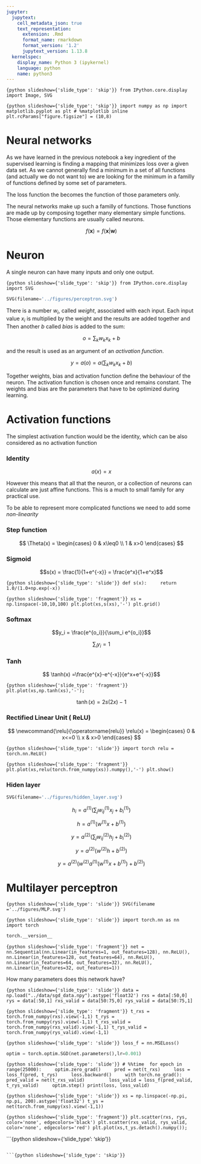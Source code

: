 ```yaml
---
jupyter:
  jupytext:
    cell_metadata_json: true
    text_representation:
      extension: .Rmd
      format_name: rmarkdown
      format_version: '1.2'
      jupytext_version: 1.13.8
  kernelspec:
    display_name: Python 3 (ipykernel)
    language: python
    name: python3
---
```


```{python slideshow={'slide_type': 'skip'}}
from IPython.core.display import Image, SVG
```

```{python slideshow={'slide_type': 'skip'}}
import numpy as np
import matplotlib.pyplot as plt
# %matplotlib inline
plt.rcParams["figure.figsize"] = (10,8)
```

<!-- #region {"slideshow": {"slide_type": "slide"}} -->
# Neural networks 
<!-- #endregion -->

<!-- #region {"slideshow": {"slide_type": "skip"}} -->
As we have learned in the previous notebook  a key ingredient of the supervised learning is finding a mapping that minimizes loss over a given data set. As we cannot generally find a minimum in a set of all functions (and actually we do not want to) we are looking for the minimum in a familly of functions defined by some set of parameters. 
<!-- #endregion -->

<!-- #region {"slideshow": {"slide_type": "skip"}} -->
The loss function the becomes the function of those parameters only. 
<!-- #endregion -->

<!-- #region {"slideshow": {"slide_type": "skip"}} -->
The neural networks make up such a familly of functions. Those functions are made up by composing together many elementary simple functions. Those  elementary functions are usually called neurons. 
<!-- #endregion -->

<!-- #region {"slideshow": {"slide_type": "fragment"}} -->
$$f(\mathbf{x})=f(\mathbf{x}|\mathbf{w})$$
<!-- #endregion -->

<!-- #region {"slideshow": {"slide_type": "slide"}} -->
# Neuron
<!-- #endregion -->

<!-- #region {"slideshow": {"slide_type": "skip"}} -->
A single neuron can have many inputs and only one output.  
<!-- #endregion -->

```{python slideshow={'slide_type': 'skip'}}
from IPython.core.display import SVG
```

```python
SVG(filename='../figures/perceptron.svg')
```

<!-- #region {"slideshow": {"slide_type": "skip"}} -->
There is a number $w_i$, called *weight*, associated with each input. Each input value $x_i$ is multiplied by the weight and the results are added together and Then another  $b$ called 
*bias* is added to the sum:
<!-- #endregion -->

<!-- #region {"slideshow": {"slide_type": "fragment"}} -->
$$o = \sum_k w_k x_k +b$$
<!-- #endregion -->

<!-- #region {"slideshow": {"slide_type": "skip"}} -->
 and the result is used as an argument of an *activation function*.  
<!-- #endregion -->

<!-- #region {"slideshow": {"slide_type": "fragment"}} -->
$$y = a(o) = a\left(\sum_k w_k x_k + b\right)$$
<!-- #endregion -->

<!-- #region {"slideshow": {"slide_type": "skip"}} -->
Together weights, bias and activation function define the behaviour of the neuron. The activation function is chosen once and remains constant. The weights and bias are the parameters that  have to be optimized during learning. 
<!-- #endregion -->

<!-- #region {"slideshow": {"slide_type": "slide"}} -->
# Activation functions
<!-- #endregion -->

<!-- #region {"slideshow": {"slide_type": "skip"}} -->
The simplest activation function would be the identity, which can be also considered as no activation function
<!-- #endregion -->

<!-- #region {"slideshow": {"slide_type": "slide"}} -->
### Identity 
<!-- #endregion -->

<!-- #region {"slideshow": {"slide_type": "fragment"}} -->
$$a(x)=x$$
<!-- #endregion -->

<!-- #region {"slideshow": {"slide_type": "skip"}} -->
However this means that all that the neuron, or a collection of neurons can calculate are just affine functions. This is a much to small family for any practical use. 
<!-- #endregion -->

<!-- #region {"slideshow": {"slide_type": "skip"}} -->
To be able to represent more complicated functions we need to add some *non-linearity*
<!-- #endregion -->

<!-- #region {"slideshow": {"slide_type": "slide"}} -->
### Step function
<!-- #endregion -->

<!-- #region {"slideshow": {"slide_type": "fragment"}} -->
$$
\Theta(x) = \begin{cases}
0 & x\leq0 \\
1 & x>0
\end{cases}
$$
<!-- #endregion -->

<!-- #region {"slideshow": {"slide_type": "slide"}} -->
### Sigmoid
<!-- #endregion -->
<!-- #region {"slideshow": {"slide_type": "skip"}} -->


<!-- #endregion -->

<!-- #region {"slideshow": {"slide_type": "fragment"}} -->
$$s(x) = \frac{1}{1+e^{-x}} = \frac{e^x}{1+e^x}$$
<!-- #endregion -->

```{python slideshow={'slide_type': 'slide'}}
def s(x):
    return 1.0/(1.0+np.exp(-x))
```

```{python slideshow={'slide_type': 'fragment'}}
xs = np.linspace(-10,10,100)
plt.plot(xs,s(xs),'-')
plt.grid()
```

<!-- #region {"slideshow": {"slide_type": "slide"}} -->
### Softmax
<!-- #endregion -->

<!-- #region {"slideshow": {"slide_type": "fragment"}} -->
$$y_i = \frac{e^{o_i}}{\sum_i e^{o_i}}$$ 
<!-- #endregion -->

<!-- #region {"slideshow": {"slide_type": "fragment"}} -->
$$\sum_i y_i = 1$$
<!-- #endregion -->

<!-- #region {"slideshow": {"slide_type": "slide"}} -->
### Tanh
<!-- #endregion -->

<!-- #region {"slideshow": {"slide_type": "fragment"}} -->
$$ \tanh(x) =\frac{e^{x}-e^{-x}}{e^x+e^{-x}}$$
<!-- #endregion -->

```{python slideshow={'slide_type': 'fragment'}}
plt.plot(xs,np.tanh(xs),'-');
```

<!-- #region {"slideshow": {"slide_type": "skip"}} -->
$$\tanh(x) = 2 s(2 x) -1 $$
<!-- #endregion -->

<!-- #region {"slideshow": {"slide_type": "slide"}} -->
### Rectified Linear Unit ( ReLU)
<!-- #endregion -->

<!-- #region {"slideshow": {"slide_type": "fragment"}} -->
$$
\newcommand{\relu}{\operatorname{relu}}
\relu(x) = \begin{cases}
0 & x<=0 \\
x & x>0
\end{cases}
$$
<!-- #endregion -->

```{python slideshow={'slide_type': 'slide'}}
import torch
relu = torch.nn.ReLU()
```

```{python slideshow={'slide_type': 'fragment'}}
plt.plot(xs,relu(torch.from_numpy(xs)).numpy(),'-')
plt.show()
```

<!-- #region {"slideshow": {"slide_type": "slide"}} -->
### Hiden layer
<!-- #endregion -->

```python
SVG(filename='../figures/hidden_layer.svg')
```

<!-- #region {"slideshow": {"slide_type": "slide"}} -->
$$h_i = a^{(1)}\left(\sum_{j}w^{(1)}_{ij}x_j + b^{(1)}_i\right)$$
<!-- #endregion -->

<!-- #region {"slideshow": {"slide_type": "fragment"}} -->
$$h = a^{(1)}\left(w^{(1)}x + b^{(1)}\right)$$
<!-- #endregion -->

<!-- #region {"slideshow": {"slide_type": "fragment"}} -->
$$y =  a^{(2)}\left(\sum_{j}w^{(2)}_{ij}h_j + b^{(2)}_i\right)$$
<!-- #endregion -->

<!-- #region {"slideshow": {"slide_type": "fragment"}} -->









$$y =  a^{(2)}\left(w^{(2)}h + b^{(2)}\right)$$
<!-- #endregion -->

<!-- #region {"slideshow": {"slide_type": "fragment"}} -->
$$ 
y = a^{(2)}\left(
w^{(2)}a^{(1)}\left(w^{(1)}x + b^{(1)}
\right)+b^{(2)}
\right)$$
<!-- #endregion -->

<!-- #region {"slideshow": {"slide_type": "slide"}} -->
# Multilayer perceptron
<!-- #endregion -->

```{python slideshow={'slide_type': 'slide'}}
SVG(filename ='../figures/MLP.svg')
```

```{python slideshow={'slide_type': 'slide'}}
import torch.nn as nn
import torch
```

```python
torch.__version__
```

```{python slideshow={'slide_type': 'fragment'}}
net = nn.Sequential(nn.Linear(in_features=1, out_features=128), nn.ReLU(),
                   nn.Linear(in_features=128, out_features=64), nn.ReLU(), 
                   nn.Linear(in_features=64, out_features=32), nn.ReLU(), 
                   nn.Linear(in_features=32, out_features=1))
```

<!-- #region {"slideshow": {"slide_type": "fragment"}} -->
How many parameters does this network have?
<!-- #endregion -->

```{python slideshow={'slide_type': 'slide'}}
data = np.load("../data/sgd_data.npy").astype('float32')
rxs = data[:50,0]
rys = data[:50,1]
rxs_valid = data[50:75,0]
rys_valid = data[50:75,1]
```

```{python slideshow={'slide_type': 'fragment'}}
t_rxs = torch.from_numpy(rxs).view(-1,1)
t_rys = torch.from_numpy(rys).view(-1,1)
t_rxs_valid = torch.from_numpy(rxs_valid).view(-1,1)
t_rys_valid = torch.from_numpy(rys_valid).view(-1,1)
```

```{python slideshow={'slide_type': 'slide'}}
loss_f = nn.MSELoss()
```

```python
optim = torch.optim.SGD(net.parameters(),lr=0.001)
```

```{python slideshow={'slide_type': 'slide'}}
# %%time 
for epoch in range(25000):
    optim.zero_grad()
    pred = net(t_rxs)
    loss = loss_f(pred, t_rys)
    loss.backward()
    with torch.no_grad():
        pred_valid = net(t_rxs_valid)
        loss_valid = loss_f(pred_valid, t_rys_valid)
    optim.step()
print(loss, loss_valid)
```

```{python slideshow={'slide_type': 'slide'}}
xs = np.linspace(-np.pi, np.pi, 200).astype('float32')
t_ys = net(torch.from_numpy(xs).view(-1,1))
```

```{python slideshow={'slide_type': 'fragment'}}
plt.scatter(rxs, rys, color='none', edgecolors='black')
plt.scatter(rxs_valid, rys_valid, color='none', edgecolors='red')
plt.plot(xs,t_ys.detach().numpy());
```

```{python slideshow={'slide_type': 'skip'}}

```

```{python slideshow={'slide_type': 'skip'}}

```

